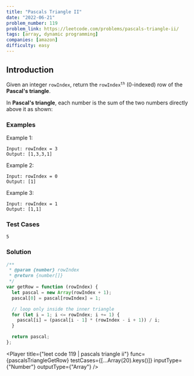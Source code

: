 ```yaml
---
title: "Pascals Triangle II"
date: "2022-06-21"
problem_number: 119
problem_link: https://leetcode.com/problems/pascals-triangle-ii/
tags: [array, dynamic programming]
companies: [amazon]
difficulty: easy
---
```



<h2>Introduction</h2>

Given an integer <code>rowIndex</code>, return the <code>rowIndex<sup>th</sup></code> (0-indexed) row of the <strong>Pascal's triangle</strong>.

In <strong>Pascal's triangle</strong>, each number is the sum of the two numbers directly above it as shown:

<h3>Examples</h3>

Example 1:

```
Input: rowIndex = 3
Output: [1,3,3,1]
```

Example 2:

```
Input: rowIndex = 0
Output: [1]
```

Example 3:

```
Input: rowIndex = 1
Output: [1,1]
```

<h3>Test Cases</h3>

```
5
```

<h3>Solution</h3>

```javascript
/**
 * @param {number} rowIndex
 * @return {number[]}
 */
var getRow = function (rowIndex) {
  let pascal = new Array(rowIndex + 1);
  pascal[0] = pascal[rowIndex] = 1;

  // loop only inside the inner triangle
  for (let i = 1; i <= rowIndex; i += 1) {
    pascal[i] = (pascal[i - 1] * (rowIndex - i + 1)) / i;
  }

  return pascal;
};
```

<Player
  title={"leet code 119 | pascals triangle ii"}
  func={pascalsTriangleGetRow}
  testCases={[...Array(20).keys()]}
  inputType={"Number"}
  outputType={"Array"}
/>
